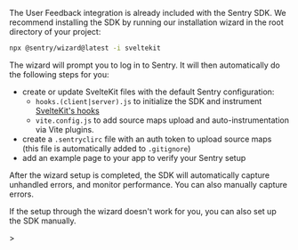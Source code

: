 The User Feedback integration is already included with the Sentry SDK. We recommend installing the SDK by running our installation wizard in the root directory of your project:

```bash
npx @sentry/wizard@latest -i sveltekit
```

The wizard will prompt you to log in to Sentry. It will then automatically do the following steps for you:

- create or update SvelteKit files with the default Sentry configuration:
  - `hooks.(client|server).js` to initialize the SDK and instrument [SvelteKit's hooks](https://kit.svelte.dev/docs/hooks)
  - `vite.config.js` to add source maps upload and auto-instrumentation via Vite plugins.
- create a `.sentryclirc` file with an auth token to upload source maps (this file is automatically added to `.gitignore`)
- add an example page to your app to verify your Sentry setup

After the wizard setup is completed, the SDK will automatically capture unhandled errors, and monitor performance.
You can also <PlatformLink to="/usage/">manually capture errors</PlatformLink>.

<Alert>

If the setup through the wizard doesn't work for you, you can also <PlatformLink to="/manual-setup/">set up the SDK manually</PlatformLink>.

</Alert>>
